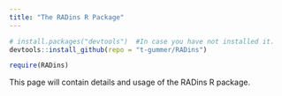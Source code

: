 ```yaml
---
title: "The RADins R Package"
---
```



```r
# install.packages("devtools")  #In case you have not installed it.
devtools::install_github(repo = "t-gummer/RADins")

```

```r
require(RADins)
```


This page will contain details and usage of the RADins R package.


